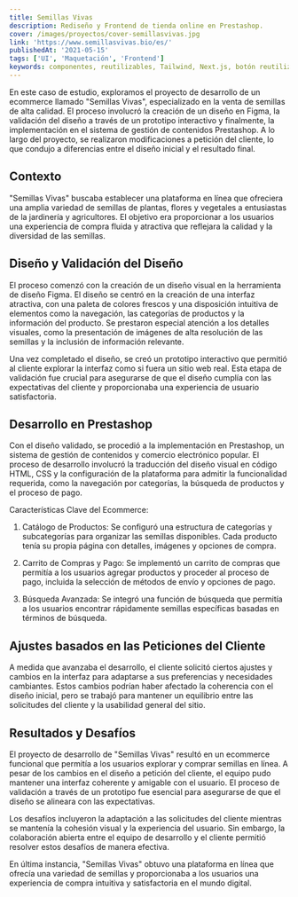 ```yaml
---
title: Semillas Vivas
description: Rediseño y Frontend de tienda online en Prestashop.
cover: /images/proyectos/cover-semillasvivas.jpg
link: 'https://www.semillasvivas.bio/es/'
publishedAt: '2021-05-15'
tags: ['UI', 'Maquetación', 'Frontend']
keywords: componentes, reutilizables, Tailwind, Next.js, botón reutilizable, imagen de perfil reutilizable , personalización con Tailwind
---
```


En este caso de estudio, exploramos el proyecto de desarrollo de un ecommerce llamado "Semillas Vivas", especializado en la venta de semillas de alta calidad. El proceso involucró la creación de un diseño en Figma, la validación del diseño a través de un prototipo interactivo y finalmente, la implementación en el sistema de gestión de contenidos Prestashop. A lo largo del proyecto, se realizaron modificaciones a petición del cliente, lo que condujo a diferencias entre el diseño inicial y el resultado final.

## Contexto

"Semillas Vivas" buscaba establecer una plataforma en línea que ofreciera una amplia variedad de semillas de plantas, flores y vegetales a entusiastas de la jardinería y agricultores. El objetivo era proporcionar a los usuarios una experiencia de compra fluida y atractiva que reflejara la calidad y la diversidad de las semillas.

## Diseño y Validación del Diseño

El proceso comenzó con la creación de un diseño visual en la herramienta de diseño Figma. El diseño se centró en la creación de una interfaz atractiva, con una paleta de colores frescos y una disposición intuitiva de elementos como la navegación, las categorías de productos y la información del producto. Se prestaron especial atención a los detalles visuales, como la presentación de imágenes de alta resolución de las semillas y la inclusión de información relevante.

Una vez completado el diseño, se creó un prototipo interactivo que permitió al cliente explorar la interfaz como si fuera un sitio web real. Esta etapa de validación fue crucial para asegurarse de que el diseño cumplía con las expectativas del cliente y proporcionaba una experiencia de usuario satisfactoria.

## Desarrollo en Prestashop

Con el diseño validado, se procedió a la implementación en Prestashop, un sistema de gestión de contenidos y comercio electrónico popular. El proceso de desarrollo involucró la traducción del diseño visual en código HTML, CSS y la configuración de la plataforma para admitir la funcionalidad requerida, como la navegación por categorías, la búsqueda de productos y el proceso de pago.

Características Clave del Ecommerce:

1. Catálogo de Productos: Se configuró una estructura de categorías y subcategorías para organizar las semillas disponibles. Cada producto tenía su propia página con detalles, imágenes y opciones de compra.

2. Carrito de Compras y Pago: Se implementó un carrito de compras que permitía a los usuarios agregar productos y proceder al proceso de pago, incluida la selección de métodos de envío y opciones de pago.

3. Búsqueda Avanzada: Se integró una función de búsqueda que permitía a los usuarios encontrar rápidamente semillas específicas basadas en términos de búsqueda.

## Ajustes basados en las Peticiones del Cliente

A medida que avanzaba el desarrollo, el cliente solicitó ciertos ajustes y cambios en la interfaz para adaptarse a sus preferencias y necesidades cambiantes. Estos cambios podrían haber afectado la coherencia con el diseño inicial, pero se trabajó para mantener un equilibrio entre las solicitudes del cliente y la usabilidad general del sitio.

## Resultados y Desafíos

El proyecto de desarrollo de "Semillas Vivas" resultó en un ecommerce funcional que permitía a los usuarios explorar y comprar semillas en línea. A pesar de los cambios en el diseño a petición del cliente, el equipo pudo mantener una interfaz coherente y amigable con el usuario. El proceso de validación a través de un prototipo fue esencial para asegurarse de que el diseño se alineara con las expectativas.

Los desafíos incluyeron la adaptación a las solicitudes del cliente mientras se mantenía la cohesión visual y la experiencia del usuario. Sin embargo, la colaboración abierta entre el equipo de desarrollo y el cliente permitió resolver estos desafíos de manera efectiva.

En última instancia, "Semillas Vivas" obtuvo una plataforma en línea que ofrecía una variedad de semillas y proporcionaba a los usuarios una experiencia de compra intuitiva y satisfactoria en el mundo digital.
